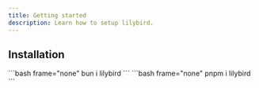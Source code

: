 ```yaml
---
title: Getting started
description: Learn how to setup lilybird.
---
```



## Installation

<Tabs>
    <TabItem label="bun">
    ```bash frame="none"
    bun i lilybird
    ```
    </TabItem>
    <TabItem label="pnpm">
    ```bash frame="none"
    pnpm i lilybird
    ```
    </TabItem>
</Tabs>